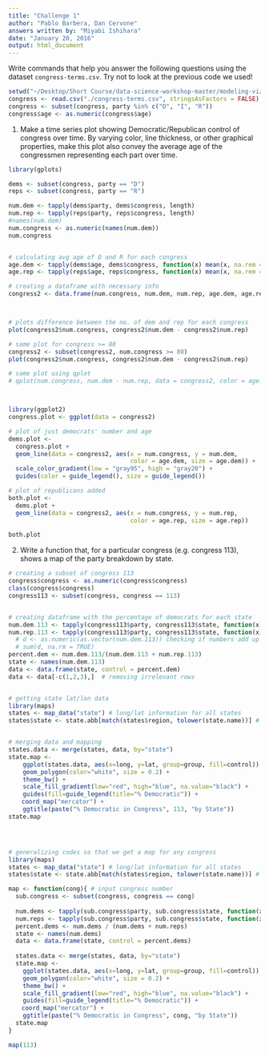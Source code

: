```yaml
---
title: "Challenge 1"
author: "Pablo Barbera, Dan Cervone"
answers written by: "Miyabi Ishihara"
date: "January 20, 2016"
output: html_document
---
```


Write commands that help you answer the following questions using the dataset `congress-terms.csv`. Try not to look at the previous code we used!

```r
setwd("~/Desktop/Short Course/data-science-workshop-master/modeling-viz")
congress <- read.csv("./congress-terms.csv", stringsAsFactors = FALSE)
congress <- subset(congress, party %in% c("D", "I", "R"))
congress$age <- as.numeric(congress$age)
```


1. Make a time series plot showing Democratic/Republican control of congress over time. By varying color, line thickness, or other graphical properties, make this plot also convey the average age of the congressmen representing each part over time.

```r
library(gplots)

dems <- subset(congress, party == "D")
reps <- subset(congress, party == "R")

num.dem <- tapply(dems$party, dems$congress, length)
num.rep <- tapply(reps$party, reps$congress, length)
#names(num.dem)
num.congress <- as.numeric(names(num.dem))
num.congress


# calculating avg age of D and R for each congress
age.dem <- tapply(dems$age, dems$congress, function(x) mean(x, na.rem = T))
age.rep <- tapply(reps$age, reps$congress, function(x) mean(x, na.rem = T))

# creating a dataframe with necessary info
congress2 <- data.frame(num.congress, num.dem, num.rep, age.dem, age.rep)



# plots difference between the no. of dem and rep for each congress
plot(congress2$num.congress, congress2$num.dem - congress2$num.rep)

# same plot for congress >= 80
congress2 <- subset(congress2, num.congress >= 80)
plot(congress2$num.congress, congress2$num.dem - congress2$num.rep)

# same plot using qplot
# qplot(num.congress, num.dem - num.rep, data = congress2, color = age.dem, size = age.rep)



library(ggplot2)
congress.plot <- ggplot(data = congress2)

# plot of just democrats' number and age
dems.plot <- 
  congress.plot + 
  geom_line(data = congress2, aes(x = num.congress, y = num.dem, 
                                  color = age.dem, size = age.dem)) + 
  scale_color_gradient(low = "gray95", high = "gray20") + 
  guides(color = guide_legend(), size = guide_legend())

# plot of republicans added
both.plot <- 
  dems.plot + 
  geom_line(data = congress2, aes(x = num.congress, y = num.rep, 
                                  color = age.rep, size = age.rep))

both.plot


```

2. Write a function that, for a particular congress (e.g. congress 113), shows a map of the party breakdown by state.

```r
# creating a subset of congress 113 
congress$congress <- as.numeric(congress$congress)
class(congress$congress)
congress113 <- subset(congress, congress == 113)


# creating dataframe with the percentage of democrats for each state
num.dem.113 <- tapply(congress113$party, congress113$state, function(x) sum(x == "D"))
num.rep.113 <- tapply(congress113$party, congress113$state, function(x) sum(x == "R"))
  # d <- as.numeric(as.vector(num.dem.113)) checking if numbers add up
  # sum(d, na.rm = TRUE)
percent.dem <- num.dem.113/(num.dem.113 + num.rep.113)
state <- names(num.dem.113)
data <- data.frame(state, control = percent.dem)
data <- data[-c(1,2,3),]  # removing irrelevant rows


# getting state lat/lon data
library(maps)
states <- map_data("state") # long/lat information for all states
states$state <- state.abb[match(states$region, tolower(state.name))] # converting to abb


# merging data and mapping
states.data <- merge(states, data, by="state")
state.map <- 
    ggplot(states.data, aes(x=long, y=lat, group=group, fill=control)) + 
    geom_polygon(color="white", size = 0.2) + 
    theme_bw() + 
    scale_fill_gradient(low="red", high="blue", na.value="black") + 
    guides(fill=guide_legend(title="% Democratic")) +
  　coord_map("mercator") + 
    ggtitle(paste("% Democratic in Congress", 113, "by State"))
state.map 




# generalizing codes so that we get a map for any congress
library(maps)
states <- map_data("state") # long/lat information for all states
states$state <- state.abb[match(states$region, tolower(state.name))] # converting to abb

map <- function(cong){ # input congress number
  sub.congress <- subset(congress, congress == cong)
  
  num.dems <- tapply(sub.congress$party, sub.congress$state, function(x) sum(x == "D"))
  num.reps <- tapply(sub.congress$party, sub.congress$state, function(x) sum(x == "R"))
  percent.dems <- num.dems / (num.dems + num.reps)
  state <- names(num.dems)
  data <- data.frame(state, control = percent.dems)
  
  states.data <- merge(states, data, by="state")
  state.map <- 
    ggplot(states.data, aes(x=long, y=lat, group=group, fill=control)) + 
    geom_polygon(color="white", size = 0.2) + 
    theme_bw() + 
    scale_fill_gradient(low="red", high="blue", na.value="black") + 
    guides(fill=guide_legend(title="% Democratic")) +
  　coord_map("mercator") +
    ggtitle(paste("% Democratic in Congress", cong, "by State"))
  state.map 
}

map(113)

```